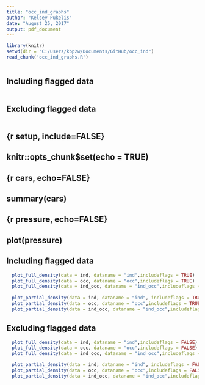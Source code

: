 ```yaml
---
title: "occ_ind_graphs"
author: "Kelsey Pukelis"
date: "August 25, 2017"
output: pdf_document
---
```


```r
library(knitr)
setwd(dir = "C:/Users/kbp2w/Documents/GitHub/occ_ind")
read_chunk('occ_ind_graphs.R')
```
```r
```
## Including flagged data
```r
```
## Excluding flagged data
```r
```

## {r setup, include=FALSE}
## knitr::opts_chunk$set(echo = TRUE)


## {r cars, echo=FALSE}
## summary(cars)


## {r pressure, echo=FALSE}
## plot(pressure)




## Including flagged data
```r
  plot_full_density(data = ind, dataname = "ind",includeflags = TRUE)
  plot_full_density(data = occ, dataname = "occ",includeflags = TRUE)
  plot_full_density(data = ind_occ, dataname = "ind_occ",includeflags = TRUE)
  
  plot_partial_density(data = ind, dataname = "ind", includeflags = TRUE)
  plot_partial_density(data = occ, dataname = "occ",includeflags = TRUE)
  plot_partial_density(data = ind_occ, dataname = "ind_occ",includeflags = TRUE)
```
## Excluding flagged data
```r
  plot_full_density(data = ind, dataname = "ind",includeflags = FALSE)
  plot_full_density(data = occ, dataname = "occ",includeflags = FALSE)
  plot_full_density(data = ind_occ, dataname = "ind_occ",includeflags = FALSE)

  plot_partial_density(data = ind, dataname = "ind", includeflags = FALSE)
  plot_partial_density(data = occ, dataname = "occ",includeflags = FALSE)
  plot_partial_density(data = ind_occ, dataname = "ind_occ",includeflags = FALSE)
```